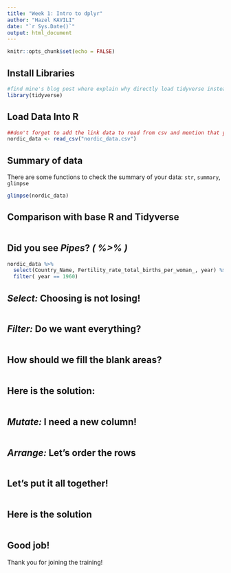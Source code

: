 ```yaml
---
title: "Week 1: Intro to dplyr"
author: "Hazel KAVILI"
date: "`r Sys.Date()`"
output: html_document
---
```


```r
knitr::opts_chunk$set(echo = FALSE)
```

## Install Libraries

```r
#find mine's blog post where explain why directly load tidyverse instead of dplyr
library(tidyverse)
```

## Load Data Into R

```r
##don't forget to add the link data to read from csv and mention that you can read it from web or from your pc
nordic_data <- read_csv("nordic_data.csv")
```

## Summary of data
There are some functions to check the summary of your data: `str`, `summary`, `glimpse` 

```r
glimpse(nordic_data)
```

## Comparison with base R and Tidyverse
```r

```

## Did you see *Pipes*? *( %>% )*
```r
nordic_data %>% 
  select(Country_Name, Fertility_rate_total_births_per_woman_, year) %>% 
  filter( year == 1960) 
```

## *Select:* Choosing is not losing!
```r

```

## *Filter:* Do we want everything?
```r

```

## How should we fill the blank areas?
```r

```

## Here is the solution:

```r
```


## *Mutate:* I need a new column!
```r

```

## *Arrange:*  Let's order the rows
```r

```

## Let's put it all together!
```r

```

## Here is the solution
```r
```




## Good job!

Thank you for joining the training! 


